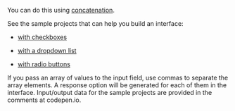 <Cut title="How do I make tasks that have a varying number of response options and different options available?">

You can do this using [concatenation](/docs/guide/t-components/helpers#concat).

See the sample projects that can help you build an interface:

- [with checkboxes](https://codepen.io/Toloka_projects/pen/ErzmaM)

- [with a dropdown list](https://codepen.io/Toloka_projects/pen/eXgKLe)

- [with radio buttons](https://codepen.io/Toloka_projects/pen/vYGKZPz)

If you pass an array of values to the input field, use commas to separate the array elements. A response option will be generated for each of them in the interface. Input/output data for the sample projects are provided in the comments at codepen.io.

</Cut>
